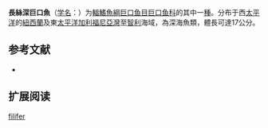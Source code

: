 {{Speciesbox
| name = 長絲深巨口魚
| status = NE
| status_system = IUCN3.1
| image = 
| genus = Bathophilus
| species = filifer
| authority = [[Garman|Garman]], 1899
| synonyms = *''Dactylostomias filifer''<br /><small>Garman, 1899</small>
}}

'''長絲深巨口魚'''（[[学名|学名]]：{{lang|la|''Bathophilus filifer''}}）为[[輻鰭魚綱|輻鰭魚綱]][[巨口鱼目|巨口鱼目]][[巨口鱼科|巨口鱼科]]的其中一[[種|種]]。分布于西[[太平洋|太平洋]]的[[紐西蘭|紐西蘭]]及東[[太平洋|太平洋]][[加利福尼亞灣|加利福尼亞灣]]至[[智利|智利]]海域，為深海魚類，體長可達17公分。

== 参考文献 ==
{{refbegin}}
*{{FishBase_species|genus=Bathophilus|species=filifer|year=2012|month=2}}
{{refend}}

== 扩展阅读 ==
{{refbegin}}
{{wikispecies-inline|Bathophilus filifer|長絲深巨口魚}}
{{refend}}
{{Taxonbar|from=Q1107876}}

[[Category:深巨口鱼属|filifer]]


{{animal-stub}}